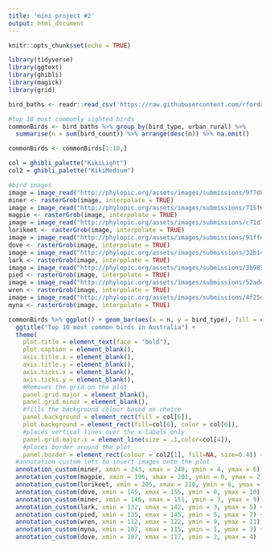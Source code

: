 ---
title: 'mini project #2'
output: html_document
---

```{r setup, include=FALSE}
knitr::opts_chunk$set(echo = TRUE)
```

```{r setting up the data}
library(tidyverse)
library(ggtext)
library(ghibli)
library(magick)
library(grid)

bird_baths <- readr::read_csv('https://raw.githubusercontent.com/rfordatascience/tidytuesday/master/data/2021/2021-08-31/bird_baths.csv')

```

```{r cleaning the data}

#top 10 most commonly sighted birds
commonBirds <- bird_baths %>% group_by(bird_type, urban_rural) %>% 
  summarise(n = sum(bird_count)) %>% arrange(desc(n)) %>% na.omit()

commonBirds <- commonBirds[1:10,]


```
```{r plotting the graph}
col = ghibli_palette("KikiLight")
col2 = ghibli_palette("KikiMedium")

#bird images
image = image_read("http://phylopic.org/assets/images/submissions/9f7d8da1-6f81-42dc-848c-4126e50c2bc6.64.png")
miner <- rasterGrob(image, interpolate = TRUE)
image = image_read("http://phylopic.org/assets/images/submissions/715f6434-de54-475b-9653-4b4db6864bdc.64.png")
magpie <- rasterGrob(image, interpolate = TRUE)
image = image_read("http://phylopic.org/assets/images/submissions/c71d7b97-9057-40cb-8df9-3bd103a7b0bf.64.png")
lorikeet <- rasterGrob(image, interpolate = TRUE)
image = image_read("http://phylopic.org/assets/images/submissions/91ffc54e-8a80-498a-8c6a-a93e0cd1339e.64.png")
dove <- rasterGrob(image, interpolate = TRUE)
image = image_read("http://phylopic.org/assets/images/submissions/32b14b84-f53c-4558-a832-12ea41f56f29.64.png")
lark <- rasterGrob(image, interpolate = TRUE)
image = image_read("http://phylopic.org/assets/images/submissions/3b985989-a3e7-4558-8030-e9bcf83ee64e.64.png")
pied <- rasterGrob(image, interpolate = TRUE)
image = image_read("http://phylopic.org/assets/images/submissions/52adef9e-6d59-46e8-9c3e-7fc593c55a42.64.png")
wren <- rasterGrob(image, interpolate = TRUE)
image = image_read("http://phylopic.org/assets/images/submissions/4f25df70-f5e0-410b-822c-a229e24d4546.64.png")
myna <- rasterGrob(image, interpolate = TRUE) 

commonBirds %>% ggplot() + geom_bar(aes(x = n, y = bird_type), fill = col2[2], stat = "identity") + expand_limits(x = c(0, 300)) +
  ggtitle("Top 10 most common birds in Australia") + 
  theme(
    plot.title = element_text(face = "bold"),
    plot.caption = element_blank(),
    axis.title.x = element_blank(),
    axis.title.y = element_blank(),
    axis.ticks.x = element_blank(),
    axis.ticks.y = element_blank(),
    #Removes the grid on the plot 
    panel.grid.major = element_blank(), 
    panel.grid.minor = element_blank(),
    #fills the background colour based on choice
    panel.background = element_rect(fill = col[6]),
    plot.background = element_rect(fill=col[6], color = col[6]),
    #places vertical lines over the x labels only
    panel.grid.major.x = element_line(size = .1,color=col[4]),
    #places border around the plot
    panel.border = element_rect(colour = col2[1], fill=NA, size=0.4)) + 
  #annotation custom lets to insert images onto the plot
  annotation_custom(miner, xmin = 243, xmax = 248, ymin = 4, ymax = 6) + 
  annotation_custom(magpie, xmin = 196, xmax = 201, ymin = 0, ymax = 2) + 
  annotation_custom(lorikeet, xmin = 205, xmax = 210, ymin = 6, ymax = 8) + 
  annotation_custom(dove, xmin = 145, xmax = 155, ymin = 8, ymax = 10) + 
  annotation_custom(miner, xmin = 146, xmax = 151, ymin = 7, ymax = 9) + 
  annotation_custom(lark, xmin = 132, xmax = 142, ymin = 3, ymax = 5) + 
  annotation_custom(pied, xmin = 135, xmax = 145, ymin = 5, ymax = 7) + 
  annotation_custom(wren, xmin = 112, xmax = 122, ymin = 9, ymax = 11) + 
  annotation_custom(myna, xmin = 107, xmax = 115, ymin = 1, ymax = 3) + 
  annotation_custom(dove, xmin = 107, xmax = 117, ymin = 2, ymax = 4)
  


```
